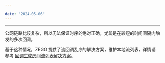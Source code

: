 ```yaml
---

date: "2024-05-06"
---
```


<Title>服务端的“流创建”和“流关闭”回调通知，能否保证是有序的？</Title>



- - -


公网链路比较复杂，所以无法保证时序的绝对正确，尤其是在较短的时间间隔内触发的多次回调。

基于这种情况，ZEGO 提供了流回调乱序的解决方案，维护本地流列表，详情请参考 [回调生成房间流列表解决方案](https://doc-zh.zego.im/article/20190)。